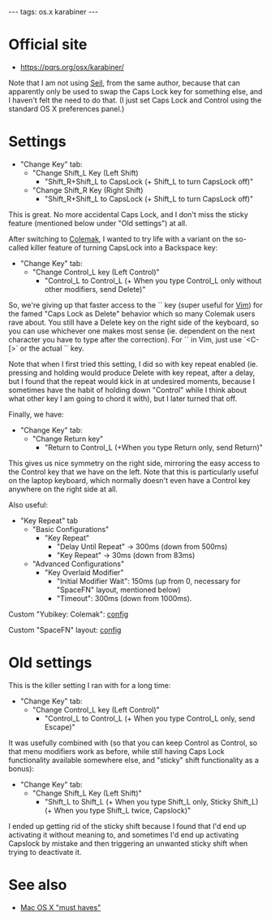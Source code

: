 ---
tags: os.x karabiner
---
= Official site =

* https://pqrs.org/osx/karabiner/

Note that I am not using [https://pqrs.org/osx/karabiner/seil.html.en Seil], from the same author, because that can apparently only be used to swap the Caps Lock key for something else, and I haven't felt the need to do that. (I just set Caps Lock and Control using the standard OS X preferences panel.)

= Settings =

* "Change Key" tab:
** "Change Shift_L Key (Left Shift)
*** "Shift_R+Shift_L to CapsLock (+ Shift_L to turn CapsLock off)"
** "Change Shift_R Key (Right Shift)
*** "Shift_R+Shift_L to CapsLock (+ Shift_L to turn CapsLock off)"

This is great. No more accidental Caps Lock, and I don't miss the sticky feature (mentioned below under "Old settings") at all.

After switching to [[Colemak]], I wanted to try life with a variant on the so-called killer feature of turning CapsLock into a Backspace key:

* "Change Key" tab:
** "Change Control_L key (Left Control)"
*** "Control_L to Control_L (+ When you type Control_L only without other modifiers, send Delete)"

So, we're giving up that faster access to the `<Escape>` key (super useful for [[Vim]]) for the famed "Caps Lock as Delete" behavior which so many Colemak users rave about. You still have a Delete key on the right side of the keyboard, so you can use whichever one makes most sense (ie. dependent on the next character you have to type after the correction). For `<Escape>` in Vim, just use `<C-[>` or the actual `<Escape>` key.

Note that when I first tried this setting, I did so with key repeat enabled (ie. pressing and holding would produce Delete with key repeat, after a delay, but I found that the repeat would kick in at undesired moments, because I sometimes have the habit of holding down "Control" while I think about what other key I am going to chord it with), but I later turned that off.

Finally, we have:

* "Change Key" tab:
** "Change Return key"
*** "Return to Control_L (+When you type Return only, send Return)"

This gives us nice symmetry on the right side, mirroring the easy access to the Control key that we have on the left. Note that this is particularly useful on the laptop keyboard, which normally doesn't even have a Control key anywhere on the right side at all.

Also useful:

* "Key Repeat" tab
** "Basic Configurations"
*** "Key Repeat"
**** "Delay Until Repeat" -> 300ms (down from 500ms)
**** "Key Repeat" -> 30ms (down from 83ms)
** "Advanced Configurations"
*** "Key Overlaid Modifier"
**** "Initial Modifier Wait": 150ms (up from 0, necessary for "SpaceFN" layout, mentioned below)
**** "Timeout": 300ms (down from 1000ms).

Custom "Yubikey: Colemak": [https://github.com/wincent/wincent/blob/master/roles/keyboard/files/yubikey.xml config]

Custom "SpaceFN" layout: [https://github.com/wincent/wincent/blob/master/roles/keyboard/files/spacefn.xml config]

= Old settings =

This is the killer setting I ran with for a long time:

* "Change Key" tab:
** "Change Control_L key (Left Control)"
*** "Control_L to Control_L (+ When you type Control_L only, send Escape)"

It was usefully combined with (so that you can keep Control as Control, so that menu modifiers work as before, while still having Caps Lock functionality available somewhere else, and "sticky" shift functionality as a bonus):

* "Change Key" tab:
** "Change Shift_L Key (Left Shift)"
*** "Shift_L to Shift_L (+ When you type Shift_L only, Sticky Shift_L) (+ When you type Shift_L twice, Capslock)"

I ended up getting rid of the sticky shift because I found that I'd end up activating it without meaning to, and sometimes I'd end up activating Capslock by mistake and then triggering an unwanted sticky shift when trying to deactivate it.

= See also =

* [[Mac OS X "must haves"]]
